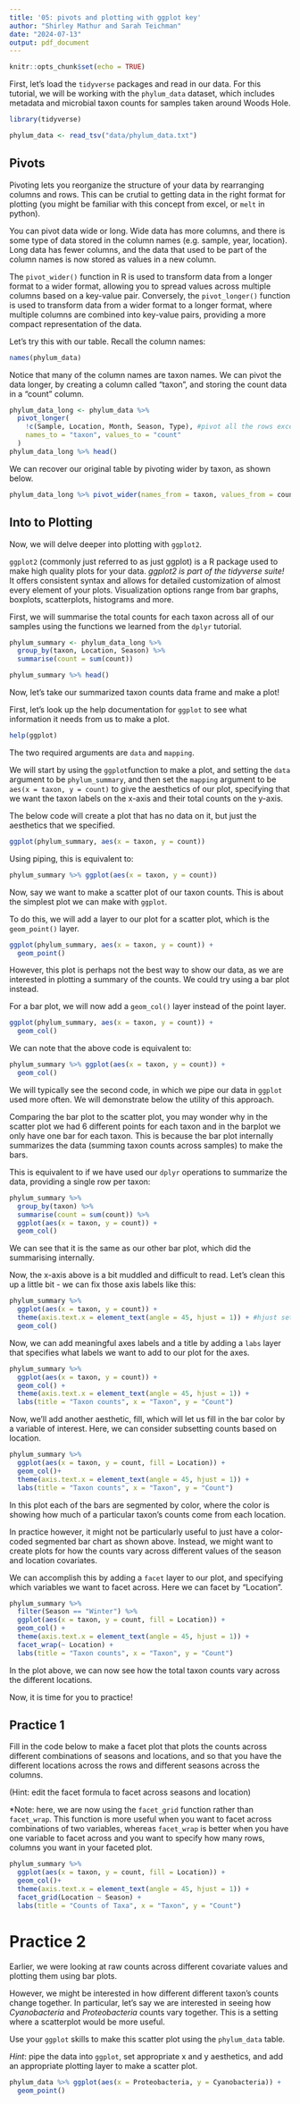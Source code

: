 ```yaml
---
title: '05: pivots and plotting with ggplot key'
author: "Shirley Mathur and Sarah Teichman"
date: "2024-07-13"
output: pdf_document
---
```


```r
knitr::opts_chunk$set(echo = TRUE)
```

First, let's load the `tidyverse` packages and read in our data. For this tutorial, we will be working with the `phylum_data` dataset, which includes metadata and microbial taxon counts for samples taken around Woods Hole.

```r
library(tidyverse)
```

```r
phylum_data <- read_tsv("data/phylum_data.txt")
```

## Pivots

Pivoting lets you reorganize the structure of your data by rearranging columns and rows. This can be crutial to getting data in the right format for plotting (you might be familiar with this concept from excel, or `melt` in python).

You can pivot data wide or long. Wide data has more columns, and there is some type of data stored in the column names (e.g. sample, year, location). Long data has fewer columns, and the data that used to be part of the column names is now stored as values in a new column.

The `pivot_wider()` function in R is used to transform data from a longer format to a wider format, allowing you to spread values across multiple columns based on a key-value pair. Conversely, the `pivot_longer()` function is used to transform data from a wider format to a longer format, where multiple columns are combined into key-value pairs, providing a more compact representation of the data.

Let's try this with our table. Recall the column names:

```r
names(phylum_data)
```

Notice that many of the column names are taxon names. We can pivot the data longer, by creating a column called "taxon", and storing the count data in a "count" column.

```r
phylum_data_long <- phylum_data %>% 
  pivot_longer(
    !c(Sample, Location, Month, Season, Type), #pivot all the rows except for the sample metadata
    names_to = "taxon", values_to = "count"
  )
phylum_data_long %>% head()
```

We can recover our original table by pivoting wider by taxon, as shown below.

```r
phylum_data_long %>% pivot_wider(names_from = taxon, values_from = count) %>% head()
```

## Into to Plotting 

Now, we will delve deeper into plotting with `ggplot2`.
 
`ggplot2` (commonly just referred to as just ggplot) is a R package used to make high quality plots for your data. *ggplot2 is part of the tidyverse suite!* It offers consistent syntax and allows for detailed customization of almost every element of your plots. Visualization options range from bar graphs, boxplots, scatterplots, histograms and more. 

First, we will summarise the total counts for each taxon across all of our samples using 
the functions we learned from the `dplyr` tutorial.

```r
phylum_summary <- phylum_data_long %>%
  group_by(taxon, Location, Season) %>%
  summarise(count = sum(count))

phylum_summary %>% head()
```

Now, let's take our summarized taxon counts data frame and make a plot!

First, let's look up the help documentation for `ggplot` to see what information
it needs from us to make a plot.

```r
help(ggplot)
```

The two required arguments are `data` and `mapping`.

We will start by using the `ggplot`function to make a plot, and setting the `data` argument to be `phylum_summary`, and then set the `mapping` argument to be `aes(x = taxon, y = count)` to give the aesthetics of our plot, specifying that we want the taxon labels on the x-axis and their total counts on the y-axis.

The below code will create a plot that has no data on it, but just the aesthetics that
we specified.

```r
ggplot(phylum_summary, aes(x = taxon, y = count)) 
```

Using piping, this is equivalent to:

```r
phylum_summary %>% ggplot(aes(x = taxon, y = count)) 
```

Now, say we want to make a scatter plot of our taxon counts. This is about the simplest
plot we can make with `ggplot`.

To do this, we will add a layer to our plot for a scatter plot, which is the
`geom_point()` layer.

```r
ggplot(phylum_summary, aes(x = taxon, y = count)) + 
  geom_point()
```

However, this plot is perhaps not the best way to show our data, as we are interested in plotting
a summary of the counts. We could try using a bar plot instead.

For a bar plot, we will now add a `geom_col()` layer instead of the point layer.

```r
ggplot(phylum_summary, aes(x = taxon, y = count)) +
  geom_col()
```

We can note that the above code is equivalent to:

```r
phylum_summary %>% ggplot(aes(x = taxon, y = count)) +
  geom_col()
```

We will typically see the second code, in which we pipe our data in `ggplot` used more often. We will demonstrate below the utility of this approach.

Comparing the bar plot to the scatter plot, you may wonder why in the scatter plot we had 6 different points for each taxon and in the barplot we only have one bar for each taxon. This is because the bar plot internally summarizes the data (summing taxon counts across samples) to make the bars.

This is equivalent to if we have used our `dplyr` operations to summarize the data, providing a single row per taxon:

```r
phylum_summary %>%
  group_by(taxon) %>%
  summarise(count = sum(count)) %>%
  ggplot(aes(x = taxon, y = count)) +
  geom_col()
```

We can see that it is the same as our other bar plot, which did the summarising internally.
 
Now, the x-axis above is a bit muddled and difficult to read. Let's clean this up a little bit - we can fix those axis labels like this:

```r
phylum_summary %>% 
  ggplot(aes(x = taxon, y = count)) +
  theme(axis.text.x = element_text(angle = 45, hjust = 1)) + #hjust sets the alignment of the text.
  geom_col()
```

Now, we can add meaningful axes labels and a title by adding a `labs` layer that specifies what labels we want to add to our plot for the axes.

```r
phylum_summary %>% 
  ggplot(aes(x = taxon, y = count)) +
  geom_col() +
  theme(axis.text.x = element_text(angle = 45, hjust = 1)) + 
  labs(title = "Taxon counts", x = "Taxon", y = "Count")
```

Now, we'll add another aesthetic, fill, which will let us fill in the bar color by a variable of interest. Here, we can consider subsetting counts based on location.

```r
phylum_summary %>% 
  ggplot(aes(x = taxon, y = count, fill = Location)) +
  geom_col()+
  theme(axis.text.x = element_text(angle = 45, hjust = 1)) + 
  labs(title = "Taxon counts", x = "Taxon", y = "Count")
```

In this plot each of the bars are segmented by color, where the color is showing how much of a particular taxon's counts come from each location.

In practice however, it might not be particularly useful to just have a color-coded segmented bar chart as shown above. Instead, we might want to create plots for how the counts vary across different values of the season and location covariates.

We can accomplish this by adding a `facet` layer to our plot, and specifying which variables we want to facet across. Here we can facet by "Location".

```r
phylum_summary %>% 
  filter(Season == "Winter") %>%
  ggplot(aes(x = taxon, y = count, fill = Location)) +
  geom_col() +
  theme(axis.text.x = element_text(angle = 45, hjust = 1)) + 
  facet_wrap(~ Location) +
  labs(title = "Taxon counts", x = "Taxon", y = "Count")
```

In the plot above, we can now see how the total taxon counts vary across the different locations.

Now, it is time for you to practice!

## Practice 1

Fill in the code below to make a facet plot that plots the counts across different combinations of seasons and locations, and so that you have the different locations across the rows and different seasons across the columns.

(Hint: edit the facet formula to facet across seasons and location)

*Note: here, we are now using the `facet_grid` function rather than `facet_wrap`. This function is more useful when you want to facet across combinations of two variables, whereas `facet_wrap` is better when you have one variable to facet across and you want to specify how many rows, columns you want in your faceted plot.


```r
phylum_summary %>% 
  ggplot(aes(x = taxon, y = count, fill = Location)) +
  geom_col()+
  theme(axis.text.x = element_text(angle = 45, hjust = 1)) + 
  facet_grid(Location ~ Season) +
  labs(title = "Counts of Taxa", x = "Taxon", y = "Count")
```

# Practice 2

Earlier, we were looking at raw counts across different covariate values and plotting them using bar plots. 

However, we might be interested in how different different taxon's counts change together. In particular, let's say we are interested in seeing how *Cyanobacteria* and *Proteobacteria* counts vary together. This is a setting where a scatterplot would be more useful.

Use your `ggplot` skills to make this scatter plot using the `phylum_data` table.

*Hint*: pipe the data into `ggplot`, set appropriate x and y aesthetics, and add an appropriate plotting layer to make a scatter plot.

```r
phylum_data %>% ggplot(aes(x = Proteobacteria, y = Cyanobacteria)) +
  geom_point()
```
